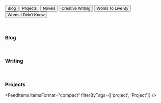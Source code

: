 <AuthorBanner />

<p>&nbsp;</p>

<Link to='blog'>
  <Button style={{marginTop: '8px'}}>Blog</Button>
</Link>

<Link to='projects'>
  <Button style={{marginTop: '8px'}}>Projects</Button>
</Link>

<Link to='novels'>
  <Button style={{marginTop: '8px'}}>Novels</Button>
</Link>

<Link to='creative_writing'>
  <Button style={{marginTop: '8px'}}>Creative Writing</Button>
</Link>

<Link to='quotes'>
  <Button style={{marginTop: '8px'}}>Words To Live By</Button>
</Link>

<Link to='words'>
  <Button style={{marginTop: '8px'}}>Words I Didn't Know</Button>
</Link>

<p>&nbsp;</p>

<h3>Blog</h3>
<FeedItems
  itemsFormat="compact"
  filterByTags={['Blog', 'post', 'article']}
  limit={4}
/>

<p>&nbsp;</p>

<h3>Writing</h3>
<FeedItems
  itemsFormat="compact"
  filterByTags={['short story', 'novel', 'book', 'writing', 'creative_writing', 'Creative_Writing']}
/>

<p>&nbsp;</p>

### Projects

<FeedItems itemsFormat="compact" filterByTags={['project', 'Project']} />

<p>&nbsp;</p>
